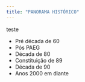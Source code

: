 ```yaml
---
title: "PANORAMA HISTÓRICO"
---
```

teste

*	Pré década de 60
*	Pós PAEG
*	Década de 80
*	Constituição de 89
*	Década de 90
*	Anos 2000 em diante
